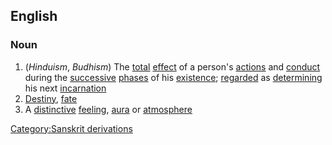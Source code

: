 ==English==
===Noun===
{{wikipedia}}
#(''Hinduism'', ''Budhism'') The [[total]] [[effect]] of a person's [[action]]s and [[conduct]] during the [[successive]] [[phase]]s of his [[existence]]; [[regard]]ed as [[determining]] his next [[incarnation]]
#[[Destiny]], [[fate]]
#A [[distinctive]] [[feeling]], [[aura]] or [[atmosphere]]
[[Category:Sanskrit derivations]]